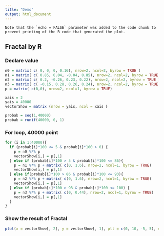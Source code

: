 ```yaml
---
title: "Demo"
output: html_document
---
```

```
Note that the `echo = FALSE` parameter was added to the code chunk to prevent printing of the R code that generated the plot.
```
## Fractal by R

### Declare value
```r
n0 = matrix( c( 0, 0, 0, 0.16), nrow=2, ncol=2, byrow = TRUE )
n1 = matrix( c( 0.85, 0.04, -0.04, 0.85), nrow=2, ncol=2, byrow = TRUE )
n2 = matrix( c( 0.2, -0.26, 0.23, 0.22), nrow=2, ncol=2, byrow = TRUE )
n3 = matrix( c( -0.15, 0.28, 0.26, 0.24), nrow=2, ncol=2, byrow = TRUE )
p = matrix( c(0,0), nrow=2, ncol=1, byrow = TRUE)

xais = 2
yais = 40000
vectorShow = matrix (nrow = yais, ncol = xais )

probab = seq(1,40000)
probab = runif(40000, 0, 1)
```

### For loop, 40000 point
```r

for (i in 1:40000){
  if (probab[i]*100 <= 5 & probab[i]*100 > 0) {
    p = n0 %*% p
    vectorShow[i,] = p[,1]
  } else if (probab[i]*100 > 5 & probab[i]*100 <= 86){
    p = n1 %*% p + matrix( c(0, 1.6), nrow=2, ncol=1, byrow = TRUE)
    vectorShow[i,] = p[,1]
  } else if(probab[i]*100 > 86 & probab[i]*100 <= 93){
    p = n2 %*% p + matrix( c(0, 1.6), nrow=2, ncol=1, byrow = TRUE)
    vectorShow[i,] = p[,1]
  } else if (probab[i]*100 > 93 & probab[i]*100 <= 100) {
    p = n3 %*% p + matrix( c(0, 0.44), nrow=2, ncol=1, byrow = TRUE)
    vectorShow[i,] = p[,1]
  }
}
```

### Show the result of Fractal
```r
plot(x = vectorShow[, 2], y = vectorShow[, 1], plt = c(0, 10, -5, 5), cex = 0.1, asp = 1, col="#5FB404" )
```


